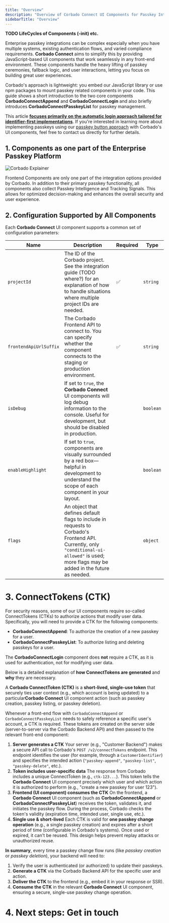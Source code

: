 ```yaml
---
title: "Overview"
description: "Overview of Corbado Connect UI Components for Passkey Integration"
sidebarTitle: "Overview"
---
```



**TODO LifeCycles of Components (-init) etc.**

Enterprise passkey integrations can be complex especially when you have multiple systems, existing authentication flows, and varied compliance requirements. **Corbado Connect** aims to simplify this by providing JavaScript-based UI components that work seamlessly in any front-end environment. These components handle the heavy lifting of passkey ceremonies, fallback logic, and user interactions, letting you focus on building great user experiences.

Corbado's approach is lightweight: you embed our JavaScript library or use npm packages to mount passkey related components in your code. This guide shows a short introduction to the two core components **CorbadoConnectAppend** and **CorbadoConnectLogin** and also briefly introduces **CorbadoConnectPasskeyList** for passkey management.

This article [**focuses primarily on the automatic login approach tailored for identifier-first implementations**](https://www.corbado.com/blog/passkey-login-best-practices#61-automatic-passkey-login-approach-with-corbado). If you're interested in learning more about implementing passkeys using our [passkey button approach](https://www.corbado.com/blog/passkey-login-best-practices#62-separate-passkey-button-approach-with-corbado) with Corbado's UI components, feel free to contact us directly for further details.

## 1. Components as one part of the Enterprise Passkey Platform

![Corbado Explainer](https://www.corbado.com/_next/image?url=%2Fimages%2Fexplainer-light.png&w=1920&q=75&dpl=dpl_4ovviZ3vSKgAivqKcBdeDed4xVNM)

Frontend Components are only one part of the integration options provided by Corbado. In addition to their primary passkey functionality, all components also collect Passkey Intelligence and Tracking Signals. This allows for optimized decision-making and enhances the overall security and user experience.

## 2. Configuration Supported by All Components

Each **Corbado Connect** UI component supports a common set of configuration parameters:

| **Name**               | **Description**                                                                                                                                                                             | **Required** | **Type**  |
| ---------------------- | ------------------------------------------------------------------------------------------------------------------------------------------------------------------------------------------- | ------------ | --------- |
| `projectId`            | The ID of the Corbado project. See the integration guide (TODO where?) for an explanation of how to handle situations where multiple project IDs are needed.                                              | ✅            | `string`  |
| `frontendApiUrlSuffix` | The Corbado Frontend API to connect to. You can specify whether the component connects to the staging or production environment.                                                            | ✅            | `string`  |
| `isDebug`              | If set to `true`, the **Corbado Connect** UI components will log debug information to the console. Useful for development, but should be disabled in production.                                |              | `boolean` |
| `enableHighlight`      | If set to `true`, components are visually surrounded by a red box—helpful in development to understand the scope of each component in your layout.                                          |              | `boolean` |
| `flags`                | An object that defines default flags to include in requests to Corbado's Frontend API. Currently, only `"conditional-ui-allowed"` is used; more flags may be added in the future as needed. |              | `object`  |


# 3. ConnectTokens (CTK)

For security reasons, some of our UI components require so-called ConnectTokens (CTKs) to authorize actions that modify user data. Specifically, you will need to provide a CTK for the following components:

- **CorbadoConnectAppend**: To authorize the creation of a new passkey for a user.
- **CorbadoConnectPasskeyList**: To authorize listing and deleting passkeys for a user.

The **CorbadoConnectLogin** component does **not** require a CTK, as it is used for authentication, not for modifying user data.

Below is a detailed explanation of **how ConnectTokens are generated** and **why** they are necessary.

A **Corbado ConnectToken (CTK)** is a **short-lived, single-use token** that securely ties user context (e.g., which account is being updated) to a particular**Corbado Connect** UI component action (such as passkey creation, passkey listing, or passkey deletion).

Whenever a front-end flow with `CorbadoConnectAppend` or `CorbadoConnectPasskeyList` needs to safely reference a specific user's account, a CTK is required. These tokens are created on the server side (server-to-server via the Corbado Backend API) and then passed to the relevant front-end component:

1. **Server generates a CTK**
   Your server (e.g., "Customer Backend") makes a secure API call to Corbado's `POST /v2/connectTokens` endpoint. This endpoint identifies the user (for example, through a `CustomerIdentifier`) and specifies the intended action (`"passkey-append"`, `"passkey-list"`, `"passkey-delete"`, etc.).
2. **Token includes user-specific data**
   The response from Corbado includes a unique ConnectToken (e.g., `ctk-123...`). This token tells the **Corbado Connect** UI component precisely which user and which action it is authorized to perform (e.g., "create a new passkey for user 123").
3. **Frontend (UI component) consumes the CTK**
   On the frontend, a **Corbado Connect** UI component (such as **CorbadoConnectAppend** or **CorbadoConnectPasskeyList**) receives the token, validates it, and initiates the passkey flow. During the process, Corbado checks the token's validity (expiration time, intended user, single use, etc.).
4. **Single use & short-lived**
   Each CTK is valid for **one passkey change operation** (e.g., a single passkey creation) and expires after a short period of time (configurable in Corbado's systems). Once used or expired, it can't be reused. This design helps prevent replay attacks or unauthorized reuse.

**In summary**, every time a passkey change flow runs (like _passkey creation_ or _passkey deletion_), your backend will need to:

1. Verify the user is authenticated (or authorized) to update their passkeys.
2. **Generate a CTK** via the Corbado Backend API for the specific user and action.
3. **Deliver the CTK** to the frontend (e.g., embed it in your response or SSR).
4. **Consume the CTK** in the relevant **Corbado Connect** UI component, ensuring a secure, single-use passkey change operation.

# 4. Next steps: Get in touch

<GetInTouch></GetInTouch>